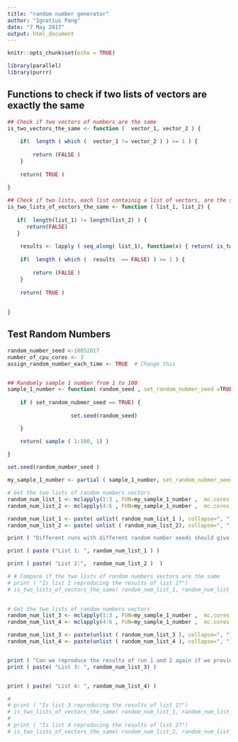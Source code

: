 ```yaml
---
title: "random number generator"
author: "Ignatius Pang"
date: "7 May 2017"
output: html_document
---
```


```r
knitr::opts_chunk$set(echo = TRUE)

library(parallel)
library(purrr)

```

## Functions to check if two lists of vectors are exactly the same
```r
## Check if two vectors of numbers are the same
is_two_vectors_the_same <- function (  vector_1, vector_2 ) {
	
	if(  length ( which (  vector_1 != vector_2 ) ) >= 1 ) {
		
		return (FALSE )
	}
	
	return( TRUE ) 
	
}

## Check if two lists, each list containig a list of vectors, are the same
is_two_lists_of_vectors_the_same <- function ( list_1, list_2) {
	
   if( 	length(list_1) != length(list_2) ) {
   	  return(FALSE)
   }
	
	results <- lapply ( seq_along( list_1), function(x) { return( is_two_vectors_the_same(list_1[[x]], list_2[[x]] ) ) } )
	
	if(  length ( which (  results  == FALSE) ) >= 1 ) {
		
		return (FALSE )
	}
	
	return( TRUE ) 
	
	
}


```


## Test Random Numbers
```r


random_number_seed <-10052017
number_of_cpu_cores <- 3
assign_random_number_each_time <- TRUE  # Change this 


## Randomly sample 1 number from 1 to 100 
sample_1_number <- function( random_seed , set_random_nubmer_seed =TRUE) { 
	
	if ( set_random_nubmer_seed == TRUE) {
		
					set.seed(random_seed)

	}

	return( sample ( 1:100, 1) ) 
	
} 

set.seed(random_number_seed )

my_sample_1_number <- partial ( sample_1_number, set_random_nubmer_seed= assign_random_number_each_time)

# Get the two lists of random numbers vectors
random_num_list_1 <- mclapply(1:3 , FUN=my_sample_1_number ,  mc.cores = number_of_cpu_cores) 
random_num_list_2 <- mclapply(4:6 , FUN=my_sample_1_number ,  mc.cores = number_of_cpu_cores) 

random_num_list_1 <- paste( unlist( random_num_list_1 ), collapse=", ")
random_num_list_2 <- paste( unlist ( random_num_list_2), collapse=", ")

print ( "Different runs with different random number seeds should give differen results")

print ( paste ("List 1: ", random_num_list_1 ) )

print ( paste( "List 2:",  random_num_list_2 )  ) 

# # Compare if the two lists of random numbers vectors are the same
# print ( "Is list 1 reproducing the results of list 2?")
# is_two_lists_of_vectors_the_same( random_num_list_1, random_num_list_2)

 
# Get the two lists of random numbers vectors
random_num_list_3 <- mclapply(1:3 , FUN=my_sample_1_number ,  mc.cores = number_of_cpu_cores) 
random_num_list_4 <- mclapply(4:6 , FUN=my_sample_1_number ,  mc.cores = number_of_cpu_cores) 

random_num_list_3 <- paste(unlist ( random_num_list_3 ), collapse=", ")
random_num_list_4 <- paste(unlist ( random_num_list_4 ), collapse=", ")


print ( "Can we reproduce the results of run 1 and 2 again if we provide the same random number seeds?")	
print ( paste( "List 3: ", random_num_list_3) )


print ( paste( "List 4: ", random_num_list_4) ) 

# 
# print ( "Is list 3 reproducing the results of list 1?")
# is_two_lists_of_vectors_the_same( random_num_list_1, random_num_list_3 ) 
# 
# print ( "Is list 4 reproducing the results of list 2?")
# is_two_lists_of_vectors_the_same( random_num_list_2, random_num_list_4 ) 

```








